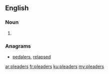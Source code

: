 ==English==

===Noun===
{{head|en}}

# {{plural of|pleader}}

===Anagrams===
* [[pedalers#English|pedalers]], [[relapsed#English|relapsed]]

[[ar:pleaders]]
[[fr:pleaders]]
[[ku:pleaders]]
[[my:pleaders]]